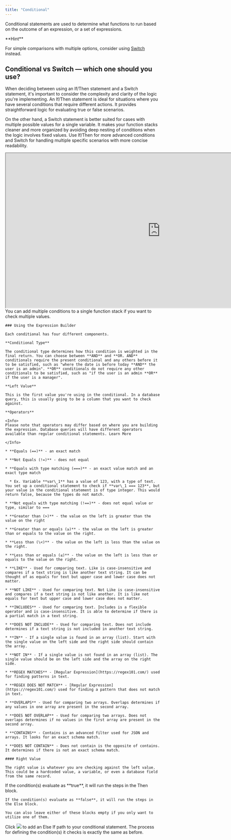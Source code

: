 ```yaml
---
title: "Conditional"
---
```


Conditional statements are used to determine what functions to run based on the outcome of an expression, or a set of expressions.

<Tip>
**Hint**

For simple comparisons with multiple options, consider using [Switch](/the-function-stack/functions/data-manipulation/switch) instead.
</Tip>

## Conditional vs Switch — which one should you use?

When deciding between using an If/Then statement and a Switch statement, it's important to consider the complexity and clarity of the logic you're implementing. An If/Then statement is ideal for situations where you have several conditions that require different actions. It provides straightforward logic for evaluating true or false scenarios.

On the other hand, a Switch statement is better suited for cases with multiple possible values for a single variable. It makes your function stacks cleaner and more organized by avoiding deep nesting of conditions when the logic involves fixed values. Use If/Then for more advanced conditions and Switch for handling multiple specific scenarios with more concise readability.

<Frame>
  <iframe src="https://demo.arcade.software/FhWQsqxH5UlL7y89PGzV?embed" title="https://demo.arcade.software/FhWQsqxH5UlL7y89PGzV?embed" allowFullScreen allow="clipboard-write" class="contentkit-webframe" width="1000" height="500"></iframe>
</Frame>

<Steps>
  <Step title="Add a Conditional step to your function stack.">
    
  </Step>
  <Step title="Click Add Condition to add a condition.">
    You can add multiple conditions to a single function stack if you want to check multiple values.

    ### Using the Expression Builder

    Each conditional has four different components.

    **Conditional Type**

    The conditional type determines how this condition is weighted in the final return. You can choose between **AND** and **OR. AND** conditionals require the present conditional and any others before it to be satisfied, such as "where the date is before today **AND** the user is an admin". **OR** conditionals do not require any other conditionals to be satisfied, such as "if the user is an admin **OR** if the user is a manager".

    **Left Value**

    This is the first value you're using in the conditional. In a database query, this is usually going to be a column that you want to check against.

    **Operators**

    <Info>
    Please note that operators may differ based on where you are building the expression. Database queries will have different operators available than regular conditional statements. Learn More

    </Info>

    * **Equals (==)** - an exact match

    * **Not Equals (!=)** - does not equal

    * **Equals with type matching (===)** - an exact value match and an exact type match

      * Ex. Variable **var\_1** has a value of 123, with a type of text. You set up a conditional statement to check if **var\_1 === 123**, but your value in the conditional statement is of type integer. This would return false, because the types do not match.

    * **Not equals with type matching (!==)** - does not equal value or type, similar to ===

    * **Greater than (>)** - the value on the left is greater than the value on the right

    * **Greater than or equals (≥)** - the value on the left is greater than or equals to the value on the right.

    * **Less than (\<)** - the value on the left is less than the value on the right.

    * **Less than or equals (≤)** - the value on the left is less than or equals to the value on the right.

    * **LIKE** - Used for comparing text. Like is case-insensitive and compares if a text string is like another text string. It can be thought of as equals for text but upper case and lower case does not matter.

    * **NOT LIKE** - Used for comparing text. Not Like is case-insensitive and compares if a text string is not like another. It is like not equals for text but upper case and lower case does not matter.

    * **INCLUDES** - Used for comparing text. Includes is a flexible operator and is case-insensitive. It is able to determine if there is a partial match in a text string.

    * **DOES NOT INCLUDE** - Used for comparing text. Does not include determines if a text string is not included in another text string.

    * **IN** - If a single value is found in an array (list). Start with the single value on the left side and the right side should contain the array.

    * **NOT IN** - If a single value is not found in an array (list). The single value should be on the left side and the array on the right side.

    * **REGEX MATCHES** - [Regular Expression](https://regex101.com/) used for finding patterns in text.

    * **REGEX DOES NOT MATCH** - [Regular Expression](https://regex101.com/) used for finding a pattern that does not match in text.

    * **OVERLAPS** - Used for comparing two arrays. Overlaps determines if any values in one array are present in the second array.

    * **DOES NOT OVERLAP** - Used for comparing two arrays. Does not overlaps determines if no values in the first array are present in the second array.

    * **CONTAINS** - Contains is an advanced filter used for JSON and arrays. It looks for an exact schema match.

    * **DOES NOT CONTAIN** - Does not contain is the opposite of contains. It determines if there is not an exact schema match.

    #### Right Value

    The right value is whatever you are checking against the left value. This could be a hardcoded value, a variable, or even a database field from the same record.
  </Step>
  <Step title="Once you have your conditions defined, add additional functions into your Then and Else blocks.">
    If the condition(s) evaluate as **true**, it will run the steps in the Then block.

    If the condition(s) evaluate as **false**, it will run the steps in the Else block.

    You can also leave either of these blocks empty if you only want to utilize one of them.
  </Step>
  <Step title="You can Use Else If to define multiple paths in the same conditional statement.">
    Click
    <Frame caption="">
      <img src="/images/2b4bce28-image.jpeg" />
    </Frame>
    to add an Else If path to your conditional statement. The process for defining the condition(s) it checks is exactly the same as before.
  </Step>
</Steps>